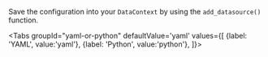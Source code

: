 
Save the configuration into your `DataContext` by using the `add_datasource()` function.

<Tabs
  groupId="yaml-or-python"
  defaultValue='yaml'
  values={[
  {label: 'YAML', value:'yaml'},
  {label: 'Python', value:'python'},
  ]}>

<TabItem value="yaml">

```python file=../../../../../../tests/integration/docusaurus/connecting_to_your_data/cloud/s3/pandas/inferred_and_runtime_yaml_example.py#L41
```

</TabItem>

<TabItem value="python">

```python file=../../../../../../tests/integration/docusaurus/connecting_to_your_data/cloud/s3/pandas/inferred_and_runtime_python_example.py#L42
```

</TabItem>

</Tabs>
